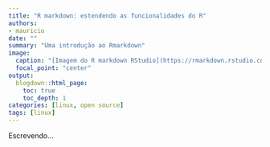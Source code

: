 ```yaml
---
title: "R markdown: estendendo as funcionalidades do R"
authors:
- mauricio
date: ""
summary: "Uma introdução ao Rmarkdown"
image:
  caption: "[Imagem do R markdown RStudio](https://rmarkdown.rstudio.com/index.html)"
  focal_point: "center"
output:
  blogdown::html_page:
    toc: true
    toc_depth: 1
categories: [linux, open source]
tags: [linux]
---
```


Escrevendo...